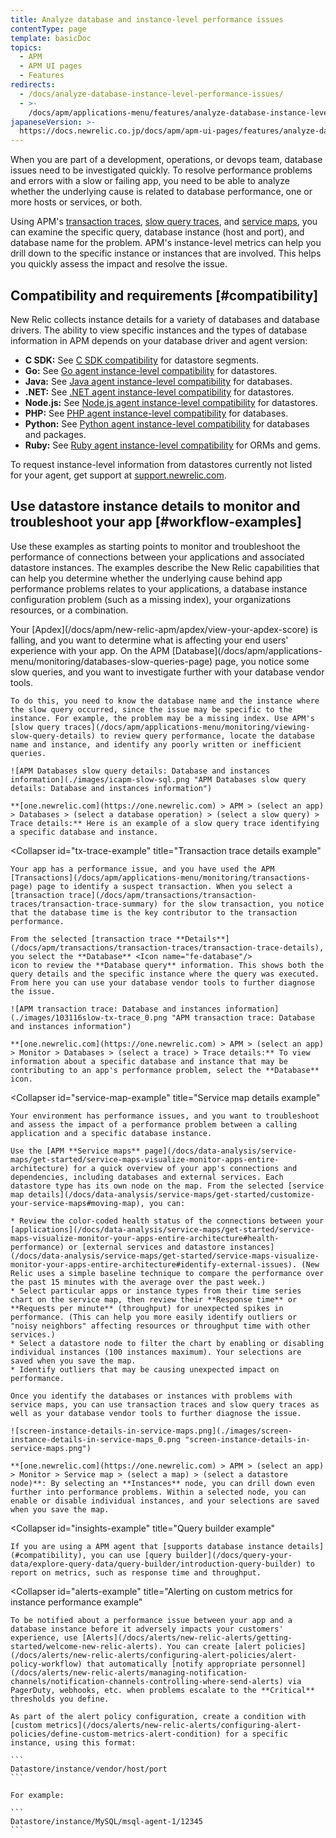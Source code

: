 ```yaml
---
title: Analyze database and instance-level performance issues
contentType: page
template: basicDoc
topics:
  - APM
  - APM UI pages
  - Features
redirects:
  - /docs/analyze-database-instance-level-performance-issues/
  - >-
    /docs/apm/applications-menu/features/analyze-database-instance-level-performance-issues/
japaneseVersion: >-
  https://docs.newrelic.co.jp/docs/apm/apm-ui-pages/features/analyze-database-instance-level-performance-issues
---
```


When you are part of a development, operations, or devops team, database issues need to be investigated quickly. To resolve performance problems and errors with a slow or failing app, you need to be able to analyze whether the underlying cause is related to database performance, one or more hosts or services, or both.

Using APM's [transaction traces](/docs/apm/transactions/transaction-traces/transaction-traces), [slow query traces](/docs/apm/applications-menu/monitoring/viewing-slow-query-details), and [service maps](/docs/data-analysis/service-maps/get-started/service-maps-visualize-monitor-apps-entire-architecture), you can examine the specific query, database instance (host and port), and database name for the problem. APM's instance-level metrics can help you drill down to the specific instance or instances that are involved. This helps you quickly assess the impact and resolve the issue.

## Compatibility and requirements [#compatibility]

New Relic collects instance details for a variety of databases and database drivers. The ability to view specific instances and the types of database information in APM depends on your database driver and agent version:

* **C SDK:** See [C SDK compatibility](/docs/agents/c-sdk/instrumentation/instrument-your-app-c-sdk#datastore-segments) for datastore segments.
* **Go:** See [Go agent instance-level compatibility](/docs/agents/go-agent/get-started/go-agent-compatibility-requirements#datastores) for datastores.
* **Java:** See [Java agent instance-level compatibility](/docs/agents/java-agent/getting-started/compatibility-requirements-java-agent#instance-level-db) for databases.
* **.NET:** See [.NET agent instance-level compatibility](/docs/agents/net-agent/getting-started/compatibility-requirements-net-agent#instance-details) for datastores.
* **Node.js:** See [Node.js agent instance-level compatibility](/docs/agents/nodejs-agent/getting-started/compatibility-requirements-nodejs-agent#instance-details) for datastores.
* **PHP:** See [PHP agent instance-level compatibility](/docs/agents/php-agent/getting-started/php-agent-compatibility-requirements#instance-details) for databases.
* **Python:** See [Python agent instance-level compatibility](/docs/agents/python-agent/getting-started/instrumented-python-packages#instance-details) for databases and packages.
* **Ruby:** See [Ruby agent instance-level compatibility](/docs/agents/ruby-agent/getting-started/ruby-agent-requirements-supported-frameworks#instance_details) for ORMs and gems.

To request instance-level information from datastores currently not listed for your agent, get support at [support.newrelic.com](https://support.newrelic.com).

## Use datastore instance details to monitor and troubleshoot your app [#workflow-examples]

Use these examples as starting points to monitor and troubleshoot the performance of connections between your applications and associated datastore instances. The examples describe the New Relic capabilities that can help you determine whether the underlying cause behind app performance problems relates to your applications, a database instance configuration problem (such as a missing index), your organizations resources, or a combination.

<CollapserGroup>
  <Collapser
    id="slow-sql-example"
    title="Slow query trace details example"
  >
    Your [Apdex](/docs/apm/new-relic-apm/apdex/view-your-apdex-score) is falling, and you want to determine what is affecting your end users' experience with your app. On the APM [Database](/docs/apm/applications-menu/monitoring/databases-slow-queries-page) page, you notice some slow queries, and you want to investigate further with your database vendor tools.

    To do this, you need to know the database name and the instance where the slow query occurred, since the issue may be specific to the instance. For example, the problem may be a missing index. Use APM's [slow query traces](/docs/apm/applications-menu/monitoring/viewing-slow-query-details) to review query performance, locate the database name and instance, and identify any poorly written or inefficient queries.

    ![APM Databases slow query details: Database and instances information](./images/icapm-slow-sql.png "APM Databases slow query details: Database and instances information")

    **[one.newrelic.com](https://one.newrelic.com) > APM > (select an app) > Databases > (select a database operation) > (select a slow query) > Trace details:** Here is an example of a slow query trace identifying a specific database and instance.
  </Collapser>

  <Collapser
    id="tx-trace-example"
    title="Transaction trace details example"
  >
    Your app has a performance issue, and you have used the APM [Transactions](/docs/apm/applications-menu/monitoring/transactions-page) page to identify a suspect transaction. When you select a [transaction trace](/docs/apm/transactions/transaction-traces/transaction-trace-summary) for the slow transaction, you notice that the database time is the key contributor to the transaction performance.

    From the selected [transaction trace **Details**](/docs/apm/transactions/transaction-traces/transaction-trace-details), you select the **Database** <Icon name="fe-database"/>
    icon to review the **Database query** information. This shows both the query details and the specific instance where the query was executed. From here you can use your database vendor tools to further diagnose the issue.

    ![APM transaction trace: Database and instances information](./images/103116slow-tx-trace_0.png "APM transaction trace: Database and instances information")

    **[one.newrelic.com](https://one.newrelic.com) > APM > (select an app) > Monitor > Databases > (select a trace) > Trace details:** To view information about a specific database and instance that may be contributing to an app's performance problem, select the **Database** icon.
  </Collapser>

  <Collapser
    id="service-map-example"
    title="Service map details example"
  >
    Your environment has performance issues, and you want to troubleshoot and assess the impact of a performance problem between a calling application and a specific database instance.

    Use the [APM **Service maps** page](/docs/data-analysis/service-maps/get-started/service-maps-visualize-monitor-apps-entire-architecture) for a quick overview of your app's connections and dependencies, including databases and external services. Each datastore type has its own node on the map. From the selected [service map details](/docs/data-analysis/service-maps/get-started/customize-your-service-maps#moving-map), you can:

    * Review the color-coded health status of the connections between your [applications](/docs/data-analysis/service-maps/get-started/service-maps-visualize-monitor-your-apps-entire-architecture#health-performance) or [external services and datastore instances](/docs/data-analysis/service-maps/get-started/service-maps-visualize-monitor-your-apps-entire-architecture#identify-external-issues). (New Relic uses a simple baseline technique to compare the performance over the past 15 minutes with the average over the past week.)
    * Select particular apps or instance types from their time series chart on the service map, then review their **Response time** or **Requests per minute** (throughput) for unexpected spikes in performance. (This can help you more easily identify outliers or "noisy neighbors" affecting resources or throughput time with other services.)
    * Select a datastore node to filter the chart by enabling or disabling individual instances (100 instances maximum). Your selections are saved when you save the map.
    * Identify outliers that may be causing unexpected impact on performance.

    Once you identify the databases or instances with problems with service maps, you can use transaction traces and slow query traces as well as your database vendor tools to further diagnose the issue.

    ![screen-instance-details-in-service-maps.png](./images/screen-instance-details-in-service-maps_0.png "screen-instance-details-in-service-maps.png")

    **[one.newrelic.com](https://one.newrelic.com) > APM > (select an app) > Monitor > Service map > (select a map) > (select a datastore node)**: By selecting an **Instances** node, you can drill down even further into performance problems. Within a selected node, you can enable or disable individual instances, and your selections are saved when you save the map.
  </Collapser>

  <Collapser
    id="insights-example"
    title="Query builder example"
  >
    If you are using a APM agent that [supports database instance details](#compatibility), you can use [query builder](/docs/query-your-data/explore-query-data/query-builder/introduction-query-builder) to report on metrics, such as response time and throughput.
  </Collapser>

  <Collapser
    id="alerts-example"
    title="Alerting on custom metrics for instance performance example"
  >
    To be notified about a performance issue between your app and a database instance before it adversely impacts your customers' experience, use [Alerts](/docs/alerts/new-relic-alerts/getting-started/welcome-new-relic-alerts). You can create [alert policies](/docs/alerts/new-relic-alerts/configuring-alert-policies/alert-policy-workflow) that automatically [notify appropriate personnel](/docs/alerts/new-relic-alerts/managing-notification-channels/notification-channels-controlling-where-send-alerts) via PagerDuty, webhooks, etc. when problems escalate to the **Critical** thresholds you define.

    As part of the alert policy configuration, create a condition with [custom metrics](/docs/alerts/new-relic-alerts/configuring-alert-policies/define-custom-metrics-alert-condition) for a specific instance, using this format:

    ```
    Datastore/instance/vendor/host/port
    ```

    For example:

    ```
    Datastore/instance/MySQL/msql-agent-1/12345
    ```
  </Collapser>
</CollapserGroup>
